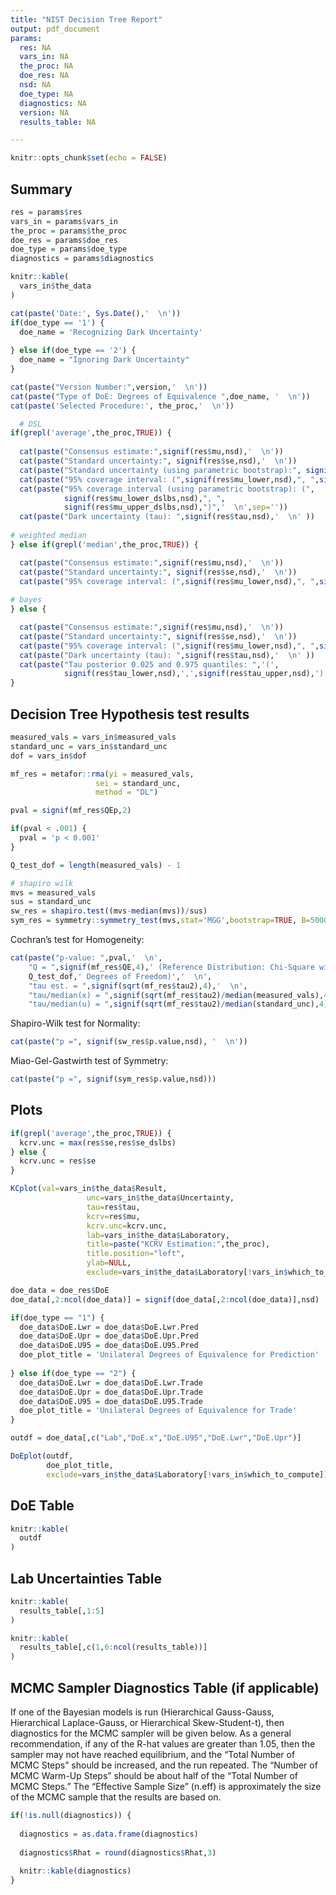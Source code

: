 ```yaml
---
title: "NIST Decision Tree Report"
output: pdf_document
params:
  res: NA
  vars_in: NA
  the_proc: NA
  doe_res: NA
  nsd: NA
  doe_type: NA
  diagnostics: NA
  version: NA
  results_table: NA

---
```


```r
knitr::opts_chunk$set(echo = FALSE)
```

## Summary
```r

res = params$res
vars_in = params$vars_in
the_proc = params$the_proc
doe_res = params$doe_res
doe_type = params$doe_type
diagnostics = params$diagnostics

knitr::kable(
  vars_in$the_data
)

cat(paste('Date:', Sys.Date(),'  \n'))
if(doe_type == '1') {
  doe_name = 'Recognizing Dark Uncertainty'
  
} else if(doe_type == '2') {
  doe_name = "Ignoring Dark Uncertainty"
}

cat(paste("Version Number:",version,'  \n'))
cat(paste("Type of DoE: Degrees of Equivalence ",doe_name, '  \n'))
cat(paste('Selected Procedure:', the_proc,'  \n'))

  # DSL
if(grepl('average',the_proc,TRUE)) {
  
  cat(paste("Consensus estimate:",signif(res$mu,nsd),'  \n'))
  cat(paste("Standard uncertainty:", signif(res$se,nsd),'  \n'))
  cat(paste("Standard uncertainty (using parametric bootstrap):", signif(res$se_dslbs,nsd),'  \n'))
  cat(paste("95% coverage interval: (",signif(res$mu_lower,nsd),", ",signif(res$mu_upper,nsd),")",'  \n',sep=''))
  cat(paste("95% coverage interval (using parametric bootstrap): (",
            signif(res$mu_lower_dslbs,nsd),", ",
            signif(res$mu_upper_dslbs,nsd),")",'  \n',sep=''))
  cat(paste("Dark uncertainty (tau): ",signif(res$tau,nsd),'  \n' ))
  
# weighted median
} else if(grepl('median',the_proc,TRUE)) {

  cat(paste("Consensus estimate:",signif(res$mu,nsd),'  \n'))
  cat(paste("Standard uncertainty:", signif(res$se,nsd),'  \n'))
  cat(paste("95% coverage interval: (",signif(res$mu_lower,nsd),", ",signif(res$mu_upper,nsd),")",'  \n',sep=''))
  
# bayes
} else {

  cat(paste("Consensus estimate:",signif(res$mu,nsd),'  \n'))
  cat(paste("Standard uncertainty:", signif(res$se,nsd),'  \n'))
  cat(paste("95% coverage interval: (",signif(res$mu_lower,nsd),", ",signif(res$mu_upper,nsd),")",'  \n',sep=''))
  cat(paste("Dark uncertainty (tau): ",signif(res$tau,nsd),'  \n' ))
  cat(paste("Tau posterior 0.025 and 0.975 quantiles: ",'(',
            signif(res$tau_lower,nsd),',',signif(res$tau_upper,nsd),')','  \n',sep=''))
}


```

## Decision Tree Hypothesis test results
```r
measured_vals = vars_in$measured_vals
standard_unc = vars_in$standard_unc
dof = vars_in$dof

mf_res = metafor::rma(yi = measured_vals,
                   sei = standard_unc,
                   method = "DL")

pval = signif(mf_res$QEp,2)

if(pval < .001) {
  pval = 'p < 0.001'
}

Q_test_dof = length(measured_vals) - 1

# shapiro wilk
mvs = measured_vals
sus = standard_unc
sw_res = shapiro.test((mvs-median(mvs))/sus) 
sym_res = symmetry::symmetry_test(mvs,stat='MGG',bootstrap=TRUE, B=5000) 
```

Cochran's test for Homogeneity:  
```r
cat(paste("p-value: ",pval,'  \n',
    "Q = ",signif(mf_res$QE,4),' (Reference Distribution: Chi-Square with ',
    Q_test_dof,' Degrees of Freedom)','  \n',
    "tau est. = ",signif(sqrt(mf_res$tau2),4),'  \n',
    "tau/median(x) = ",signif(sqrt(mf_res$tau2)/median(measured_vals),4),'  \n',
    "tau/median(u) = ",signif(sqrt(mf_res$tau2)/median(standard_unc),4),'  \n',sep=''))

```

Shapiro-Wilk test for Normality:
```r
cat(paste("p =", signif(sw_res$p.value,nsd), '  \n'))
```

Miao-Gel-Gastwirth test of Symmetry:
```r
cat(paste("p =", signif(sym_res$p.value,nsd)))
```

\newpage

## Plots
```r

if(grepl('average',the_proc,TRUE)) {
  kcrv.unc = max(res$se,res$se_dslbs)
} else {
  kcrv.unc = res$se
}

KCplot(val=vars_in$the_data$Result, 
                 unc=vars_in$the_data$Uncertainty, 
                 tau=res$tau,
                 kcrv=res$mu, 
                 kcrv.unc=kcrv.unc,
                 lab=vars_in$the_data$Laboratory, 
                 title=paste("KCRV Estimation:",the_proc), 
                 title.position="left",
                 ylab=NULL, 
                 exclude=vars_in$the_data$Laboratory[!vars_in$which_to_compute])
```

```r

doe_data = doe_res$DoE
doe_data[,2:ncol(doe_data)] = signif(doe_data[,2:ncol(doe_data)],nsd)

if(doe_type == "1") {
  doe_data$DoE.Lwr = doe_data$DoE.Lwr.Pred
  doe_data$DoE.Upr = doe_data$DoE.Upr.Pred
  doe_data$DoE.U95 = doe_data$DoE.U95.Pred
  doe_plot_title = 'Unilateral Degrees of Equivalence for Prediction'
  
} else if(doe_type == "2") {
  doe_data$DoE.Lwr = doe_data$DoE.Lwr.Trade
  doe_data$DoE.Upr = doe_data$DoE.Upr.Trade
  doe_data$DoE.U95 = doe_data$DoE.U95.Trade
  doe_plot_title = 'Unilateral Degrees of Equivalence for Trade'
}

outdf = doe_data[,c("Lab","DoE.x","DoE.U95","DoE.Lwr","DoE.Upr")]

DoEplot(outdf,
        doe_plot_title,
        exclude=vars_in$the_data$Laboratory[!vars_in$which_to_compute])
```

\newpage

## DoE Table
```r

knitr::kable(
  outdf
)
```

## Lab Uncertainties Table

```r

knitr::kable(
  results_table[,1:5]
)

knitr::kable(
  results_table[,c(1,6:ncol(results_table))]
)
```


## MCMC Sampler Diagnostics Table (if applicable)

If one of the Bayesian models is run (Hierarchical Gauss-Gauss, Hierarchical Laplace-Gauss, or Hierarchical Skew-Student-t), then diagnostics for the MCMC sampler will be given below. As a general recommendation, if any of the R-hat values are greater than 1.05, then the sampler may not have reached equilibrium, and the “Total Number of MCMC Steps” should be increased, and the run repeated. The “Number of MCMC Warm-Up Steps” should be about half of the “Total Number of MCMC Steps.” The “Effective Sample Size” (n.eff) is approximately the size of the MCMC sample that the results are based on.


```r

if(!is.null(diagnostics)) {
  
  diagnostics = as.data.frame(diagnostics)
  
  diagnostics$Rhat = round(diagnostics$Rhat,3)
  
  knitr::kable(diagnostics)
}

```

